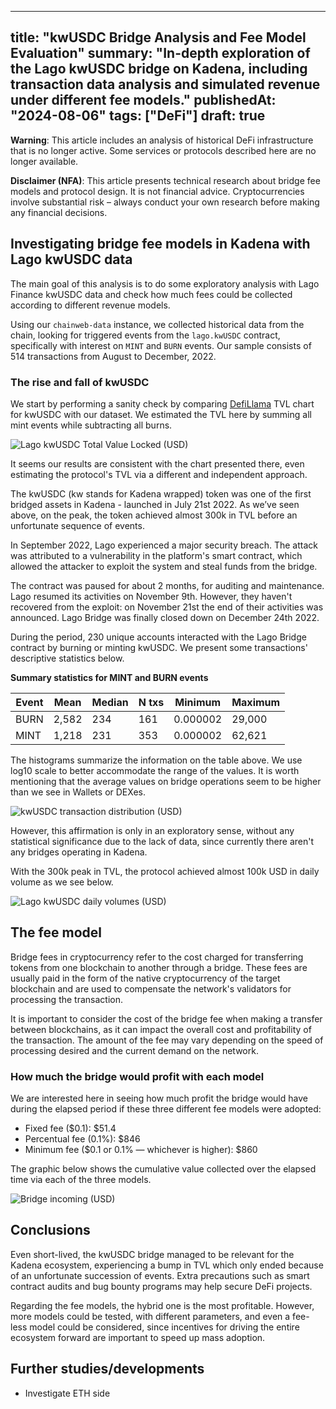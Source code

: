 ---

title: "kwUSDC Bridge Analysis and Fee Model Evaluation"
summary: "In-depth exploration of the Lago kwUSDC bridge on Kadena, including transaction data analysis and simulated revenue under different fee models."
publishedAt: "2024-08-06"
tags: ["DeFi"]
draft: true
-----------

<div className="disclaimer-box-red">

**Warning**: This article includes an analysis of historical DeFi infrastructure that is no longer active. Some services or protocols described here are no longer available.

</div>

<div className="disclaimer-box">

**Disclaimer (NFA)**: This article presents technical research about bridge fee models and protocol design. It is not financial advice. Cryptocurrencies involve substantial risk – always conduct your own research before making any financial decisions.

</div>

<style jsx>{`
  .disclaimer-box {
    border-left: 4px solid #f0ad4e;
    background-color: rgba(240, 173, 78, 0.1);
    padding: 1rem;
    margin: 2rem 0;
    border-radius: 4px;
  }
  .disclaimer-box-red {
    border-left: 4px solid #d9534f;
    background-color: rgba(217, 83, 79, 0.1);
    padding: 1rem;
    margin: 2rem 0;
    border-radius: 4px;
  }
`}</style>

## Investigating bridge fee models in Kadena with Lago kwUSDC data

The main goal of this analysis is to do some exploratory analysis with Lago Finance kwUSDC data and check how much fees could be collected according to different revenue models.

Using our `chainweb-data` instance, we collected historical data from the chain, looking for triggered events from the `lago.kwUSDC` contract, specifically with interest on `MINT` and `BURN` events. Our sample consists of 514 transactions from August to December, 2022.

### The rise and fall of kwUSDC

We start by performing a sanity check by comparing [DefiLlama](https://defillama.com/protocol/lago-bridge) TVL chart for kwUSDC with our dataset. We estimated the TVL here by summing all mint events while subtracting all burns.

![Lago kwUSDC Total Value Locked (USD)](/images/blog/bridge/tvl.png)

It seems our results are consistent with the chart presented there, even estimating the protocol's TVL via a different and independent approach.

The kwUSDC (kw stands for Kadena wrapped) token was one of the first bridged assets in Kadena - launched in July 21st 2022. As we’ve seen above, on the peak, the token achieved almost 300k in TVL before an unfortunate sequence of events.

In September 2022, Lago experienced a major security breach. The attack was attributed to a vulnerability in the platform's smart contract, which allowed the attacker to exploit the system and steal funds from the bridge.

The contract was paused for about 2 months, for auditing and maintenance. Lago resumed its activities on November 9th. However, they haven't recovered from the exploit: on November 21st the end of their activities was announced. Lago Bridge was finally closed down on December 24th 2022.

During the period, 230 unique accounts interacted with the Lago Bridge contract by burning or minting kwUSDC. We present some transactions' descriptive statistics below.

**Summary statistics for MINT and BURN events**

<table>
  <thead>
    <tr>
      <th>Event</th><th>Mean</th><th>Median</th><th>N txs</th><th>Minimum</th><th>Maximum</th>
    </tr>
  </thead>
  <tbody>
    <tr>
      <td>BURN</td><td>2,582</td><td>234</td><td>161</td><td>0.000002</td><td>29,000</td>
    </tr>
    <tr>
      <td>MINT</td><td>1,218</td><td>231</td><td>353</td><td>0.000002</td><td>62,621</td>
    </tr>
  </tbody>
</table>

The histograms summarize the information on the table above. We use log10 scale to better accommodate the range of the values. It is worth mentioning that the average values on bridge operations seem to be higher than we see in Wallets or DEXes.

![kwUSDC transaction distribution (USD)](/images/blog/bridge/hist-txs.png)

However, this affirmation is only in an exploratory sense, without any statistical significance due to the lack of data, since currently there aren't any bridges operating in Kadena.

With the 300k peak in TVL, the protocol achieved almost 100k USD in daily volume as we see below.

![Lago kwUSDC daily volumes (USD)](/images/blog/bridge/volume.png)

## The fee model

Bridge fees in cryptocurrency refer to the cost charged for transferring tokens from one blockchain to another through a bridge. These fees are usually paid in the form of the native cryptocurrency of the target blockchain and are used to compensate the network's validators for processing the transaction.

It is important to consider the cost of the bridge fee when making a transfer between blockchains, as it can impact the overall cost and profitability of the transaction. The amount of the fee may vary depending on the speed of processing desired and the current demand on the network.

### How much the bridge would profit with each model

We are interested here in seeing how much profit the bridge would have during the elapsed period if these three different fee models were adopted:

* Fixed fee (\$0.1): \$51.4
* Percentual fee (0.1%): \$846
* Minimum fee (\$0.1 or 0.1% — whichever is higher): \$860

The graphic below shows the cumulative value collected over the elapsed time via each of the three models.

![Bridge incoming (USD)](/images/blog/bridge/fee.png)

## Conclusions

Even short-lived, the kwUSDC bridge managed to be relevant for the Kadena ecosystem, experiencing a bump in TVL which only ended because of an unfortunate succession of events. Extra precautions such as smart contract audits and bug bounty programs may help secure DeFi projects.

Regarding the fee models, the hybrid one is the most profitable. However, more models could be tested, with different parameters, and even a fee-less model could be considered, since incentives for driving the entire ecosystem forward are important to speed up mass adoption.

## Further studies/developments

* Investigate ETH side
